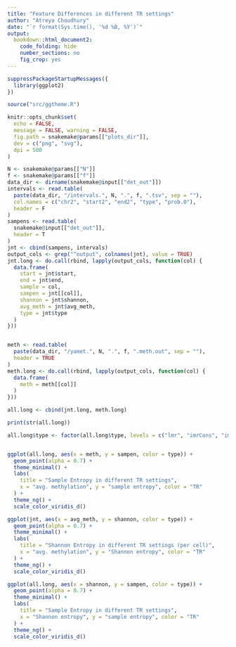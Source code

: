 ```yaml
---
title: "Feature Differences in different TR settings"
author: "Atreya Choudhury"
date: "`r format(Sys.time(), '%d %B, %Y')`"
output:
  bookdown::html_document2:
    code_folding: hide
    number_sections: no
    fig_crop: yes
---
```


```r
suppressPackageStartupMessages({
  library(ggplot2)
})

source("src/ggtheme.R")

knitr::opts_chunk$set(
  echo = FALSE,
  message = FALSE, warning = FALSE,
  fig.path = snakemake@params[["plots_dir"]],
  dev = c("png", "svg"),
  dpi = 500
)
```

```r
N <- snakemake@params[["N"]]
f <- snakemake@params[["f"]]
data_dir <- dirname(snakemake@input[["det_out"]])
intervals <- read.table(
  paste(data_dir, "/intervals.", N, ".", f, ".tsv", sep = ""),
  col.names = c("chr2", "start2", "end2", "type", "prob.0"),
  header = F
)
sampens <- read.table(
  snakemake@input[["det_out"]],
  header = T
)
jnt <- cbind(sampens, intervals)
output_cols <- grep("^output", colnames(jnt), value = TRUE)
jnt.long <- do.call(rbind, lapply(output_cols, function(col) {
  data.frame(
    start = jnt$start,
    end = jnt$end,
    sample = col,
    sampen = jnt[[col]],
    shannon = jnt$shannon,
    avg_meth = jnt$avg_meth,
    type = jnt$type
  )
}))


meth <- read.table(
  paste(data_dir, "/yamet.", N, ".", f, ".meth.out", sep = ""),
  header = TRUE
)
meth.long <- do.call(rbind, lapply(output_cols, function(col) {
  data.frame(
    meth = meth[[col]]
  )
}))

all.long <- cbind(jnt.long, meth.long)

print(str(all.long))

all.long$type <- factor(all.long$type, levels = c("lmr", "imrCons", "imrRand", "hmr"))


ggplot(all.long, aes(x = meth, y = sampen, color = type)) +
  geom_point(alpha = 0.7) +
  theme_minimal() +
  labs(
    title = "Sample Entropy in different TR settings",
    x = "avg. methylation", y = "sample entropy", color = "TR"
  ) +
  theme_ng() +
  scale_color_viridis_d()

ggplot(jnt, aes(x = avg_meth, y = shannon, color = type)) +
  geom_point(alpha = 0.7) +
  theme_minimal() +
  labs(
    title = "Shannon Entropy in different TR settings (per cell)",
    x = "avg. methylation", y = "Shannon entropy", color = "TR"
  ) +
  theme_ng() +
  scale_color_viridis_d()

ggplot(all.long, aes(x = shannon, y = sampen, color = type)) +
  geom_point(alpha = 0.7) +
  theme_minimal() +
  labs(
    title = "Sample Entropy in different TR settings",
    x = "Shannon entropy", y = "sample entropy", color = "TR"
  ) +
  theme_ng() +
  scale_color_viridis_d()
```
